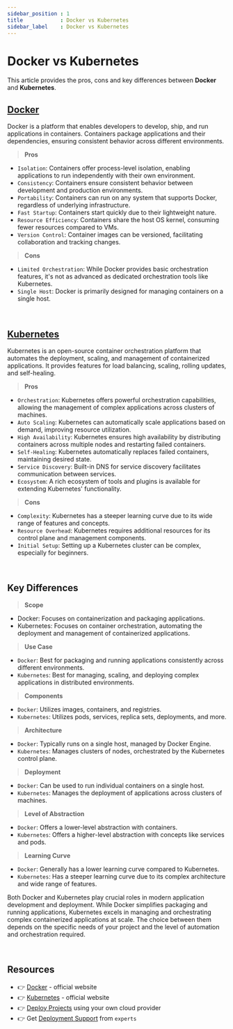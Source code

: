 ```yaml
---
sidebar_position : 1
title            : Docker vs Kubernetes
sidebar_label    : Docker vs Kubernetes
---
```


# Docker vs Kubernetes

This article provides the pros, cons and key differences between **Docker** and **Kubernetes**. 

## [Docker](https://www.docker.com/)

Docker is a platform that enables developers to develop, ship, and run applications in containers. Containers package applications and their dependencies, ensuring consistent behavior across different environments.

> **Pros**

- `Isolation`: Containers offer process-level isolation, enabling applications to run independently with their own environment.
- `Consistency`: Containers ensure consistent behavior between development and production environments.
- `Portability`: Containers can run on any system that supports Docker, regardless of underlying infrastructure.
- `Fast Startup`: Containers start quickly due to their lightweight nature.
- `Resource Efficiency`: Containers share the host OS kernel, consuming fewer resources compared to VMs.
- `Version Control`: Container images can be versioned, facilitating collaboration and tracking changes.


> **Cons**

- `Limited Orchestration`: While Docker provides basic orchestration features, it's not as advanced as dedicated orchestration tools like Kubernetes.
- `Single Host`: Docker is primarily designed for managing containers on a single host.

<br />

## [Kubernetes](https://kubernetes.io/)

Kubernetes is an open-source container orchestration platform that automates the deployment, scaling, and management of containerized applications.
It provides features for load balancing, scaling, rolling updates, and self-healing.

> **Pros** 

- `Orchestration`: Kubernetes offers powerful orchestration capabilities, allowing the management of complex applications across clusters of machines.
- `Auto Scaling`: Kubernetes can automatically scale applications based on demand, improving resource utilization.
- `High Availability`: Kubernetes ensures high availability by distributing containers across multiple nodes and restarting failed containers.
- `Self-Healing`: Kubernetes automatically replaces failed containers, maintaining desired state.
- `Service Discovery`: Built-in DNS for service discovery facilitates communication between services.
- `Ecosystem`: A rich ecosystem of tools and plugins is available for extending Kubernetes' functionality.

> **Cons**

- `Complexity`: Kubernetes has a steeper learning curve due to its wide range of features and concepts.
- `Resource Overhead`: Kubernetes requires additional resources for its control plane and management components.
- `Initial Setup`: Setting up a Kubernetes cluster can be complex, especially for beginners.

<br />

## Key Differences

> **Scope**

- Docker: Focuses on containerization and packaging applications.
- Kubernetes: Focuses on container orchestration, automating the deployment and management of containerized applications.

> **Use Case**

- `Docker`: Best for packaging and running applications consistently across different environments.
- `Kubernetes`: Best for managing, scaling, and deploying complex applications in distributed environments.

> **Components**

- `Docker`: Utilizes images, containers, and registries.
- `Kubernetes`: Utilizes pods, services, replica sets, deployments, and more.

> **Architecture** 

- `Docker`: Typically runs on a single host, managed by Docker Engine.
- `Kubernetes`: Manages clusters of nodes, orchestrated by the Kubernetes control plane.

> **Deployment**

- `Docker`: Can be used to run individual containers on a single host.
- `Kubernetes`: Manages the deployment of applications across clusters of machines.

> **Level of Abstraction**

- `Docker`: Offers a lower-level abstraction with containers.
- `Kubernetes`: Offers a higher-level abstraction with concepts like services and pods.

> **Learning Curve** 

- `Docker`: Generally has a lower learning curve compared to Kubernetes.
- `Kubernetes`: Has a steeper learning curve due to its complex architecture and wide range of features.

Both Docker and Kubernetes play crucial roles in modern application development and deployment.
 While Docker simplifies packaging and running applications, Kubernetes excels in managing and orchestrating complex containerized applications at scale. 
The choice between them depends on the specific needs of your project and the level of automation and orchestration required.

<br />

## Resources

- 👉 [Docker](https://www.docker.com/) - official website
- 👉 [Kubernetes](https://kubernetes.io/) - official website
- 👉 [Deploy Projects](https://deploypro.dev/) using your own cloud provider
- 👉 Get [Deployment Support](https://deploypro.dev/support/) from `experts` 
